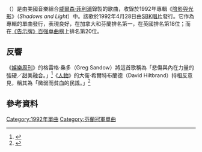 {{noteTA
|G1=Music
}}
{{Infobox song
| name       = 你不會看到我哭泣
| cover      = Wilson Phillips - You Won't See Me Cry cover.jpg
| alt        =
| border     = yes
| type       = single
| artist     = [[威爾森·菲利浦|威爾森·菲利浦]]
| album      = [[陰影與光影_(威爾森·菲利浦專輯)|陰影與光影]]
| released   = 1992年4月28日
| format     = {{flatlist|
*[[單曲|7"]]
*[[12英寸單曲|12"]]
*[[CD單曲|CD單曲]]
}}
| recorded   =
| studio     =
| venue      =
| genre      = [[流行_(音樂類型)|流行]]
| length     = {{unbulleted list|4:51（專輯版）|3:53（單曲版）}}
| label      = [[SBK唱片|SBK]]
| writer     = {{hlist|威爾森·菲利浦|[[格倫·巴拉德|格倫·巴拉德]]}}
| producer   = 格倫·巴拉德
| prev_title = [[丹尼爾_(艾爾頓·強歌曲)|丹尼爾]]
| prev_year  = 1991
| next_title = [[放棄_(威爾森·菲利浦歌曲)|放棄]]
| next_year  = 1992
}}
{{单双书号转换|'''你不會看到我哭泣'''}}（{{lang-en|"You Won't See Me Cry"}}）是由美國音樂組合[[威爾森·菲利浦|威爾森·菲利浦]]錄製的歌曲，收錄於1992年專輯《[[陰影與光影_(威爾森·菲利浦專輯)|陰影與光影]]》（''Shadows and Light''）中。該歌於1992年4月28日由[[SBK唱片|SBK唱片]]發行。它作為專輯的單曲發行，表現良好，在加拿大和芬蘭排名第一，在英國排名第18位；而在[[告示牌百强单曲榜|《告示牌》百强单曲榜]]上排名第20位。

== 反響 ==
《[[娛樂周刊|娛樂周刊]]》的格雷格·桑多（Greg Sandow）將這首歌稱為「悲傷與內在力量的強硬／甜美融合。」<ref>{{cite web|last=Sandow|first=Greg|url=http://www.ew.com/article/1992/06/12/shadows-and-light|title=Shadows and Light|website=EW.com|date=1992-06-12|accessdate=2015-12-27|archive-date=2016-02-22|archive-url=https://web.archive.org/web/20160222183449/http://www.ew.com/article/1992/06/12/shadows-and-light|dead-url=no}}</ref>《[[人物_(雜誌)|人物]]》的大衛·希爾特布蘭德（David Hiltbrand）持相反意見，稱其為「微弱而貧血的民謠。」<ref>{{cite web|url=http://www.people.com/people/archive/article/0,,20112887,00.html|title=Picks and Pans Review: Shadows and Light|website=People.com|accessdate=2015-12-27|archive-date=2016-01-05|archive-url=https://web.archive.org/web/20160105173322/http://www.people.com/people/archive/article/0,,20112887,00.html|dead-url=no}}</ref>

== 參考資料 ==
{{Reflist|30em}}

{{DEFAULTSORT:You Won't See Me Cry}}
[[Category:1992年單曲|Category:1992年單曲]]
[[Category:芬蘭冠軍單曲|Category:芬蘭冠軍單曲]]
